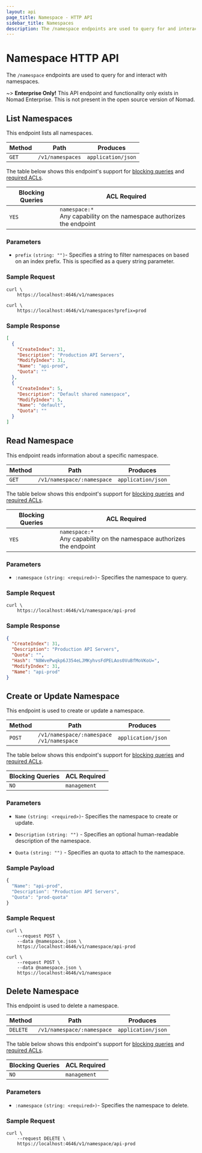 ```yaml
---
layout: api
page_title: Namespace - HTTP API
sidebar_title: Namespaces
description: The /namespace endpoints are used to query for and interact with namespaces.
---
```


# Namespace HTTP API

The `/namespace` endpoints are used to query for and interact with namespaces.

~> **Enterprise Only!** This API endpoint and functionality only exists in
Nomad Enterprise. This is not present in the open source version of Nomad.

## List Namespaces

This endpoint lists all namespaces.

| Method | Path             | Produces           |
| ------ | ---------------- | ------------------ |
| `GET`  | `/v1/namespaces` | `application/json` |

The table below shows this endpoint's support for
[blocking queries](/api-docs#blocking-queries) and
[required ACLs](/api-docs#acls).

| Blocking Queries | ACL Required                                                               |
| ---------------- | -------------------------------------------------------------------------- |
| `YES`            | `namespace:*`<br />Any capability on the namespace authorizes the endpoint |

### Parameters

- `prefix` `(string: "")`- Specifies a string to filter namespaces on based on
  an index prefix. This is specified as a query string parameter.

### Sample Request

```shell-session
curl \
    https://localhost:4646/v1/namespaces
```

```shell-session
curl \
    https://localhost:4646/v1/namespaces?prefix=prod
```

### Sample Response

```json
[
  {
    "CreateIndex": 31,
    "Description": "Production API Servers",
    "ModifyIndex": 31,
    "Name": "api-prod",
    "Quota": ""
  },
  {
    "CreateIndex": 5,
    "Description": "Default shared namespace",
    "ModifyIndex": 5,
    "Name": "default",
    "Quota": ""
  }
]
```

## Read Namespace

This endpoint reads information about a specific namespace.

| Method | Path                       | Produces           |
| ------ | -------------------------- | ------------------ |
| `GET`  | `/v1/namespace/:namespace` | `application/json` |

The table below shows this endpoint's support for
[blocking queries](/api-docs#blocking-queries) and
[required ACLs](/api-docs#acls).

| Blocking Queries | ACL Required                                                               |
| ---------------- | -------------------------------------------------------------------------- |
| `YES`            | `namespace:*`<br />Any capability on the namespace authorizes the endpoint |

### Parameters

- `:namespace` `(string: <required>)`- Specifies the namespace to query.

### Sample Request

```shell-session
curl \
    https://localhost:4646/v1/namespace/api-prod
```

### Sample Response

```json
{
  "CreateIndex": 31,
  "Description": "Production API Servers",
  "Quota": "",
  "Hash": "N8WvePwqkp6J354eLJMKyhvsFdPELAos0VuBfMoVKoU=",
  "ModifyIndex": 31,
  "Name": "api-prod"
}
```

## Create or Update Namespace

This endpoint is used to create or update a namespace.

| Method | Path                                              | Produces           |
| ------ | ------------------------------------------------- | ------------------ |
| `POST` | `/v1/namespace/:namespace` <br /> `/v1/namespace` | `application/json` |

The table below shows this endpoint's support for
[blocking queries](/api-docs#blocking-queries) and
[required ACLs](/api-docs#acls).

| Blocking Queries | ACL Required |
| ---------------- | ------------ |
| `NO`             | `management` |

### Parameters

- `Name` `(string: <required>)`- Specifies the namespace to create or
  update.

- `Description` `(string: "")` - Specifies an optional human-readable
  description of the namespace.

- `Quota` `(string: "")` - Specifies an quota to attach to the namespace.

### Sample Payload

```javascript
{
  "Name": "api-prod",
  "Description": "Production API Servers",
  "Quota": "prod-quota"
}
```

### Sample Request

```shell-session
curl \
    --request POST \
    --data @namespace.json \
    https://localhost:4646/v1/namespace/api-prod
```

```shell-session
curl \
    --request POST \
    --data @namespace.json \
    https://localhost:4646/v1/namespace
```

## Delete Namespace

This endpoint is used to delete a namespace.

| Method   | Path                       | Produces           |
| -------- | -------------------------- | ------------------ |
| `DELETE` | `/v1/namespace/:namespace` | `application/json` |

The table below shows this endpoint's support for
[blocking queries](/api-docs#blocking-queries) and
[required ACLs](/api-docs#acls).

| Blocking Queries | ACL Required |
| ---------------- | ------------ |
| `NO`             | `management` |

### Parameters

- `:namespace` `(string: <required>)`- Specifies the namespace to delete.

### Sample Request

```shell-session
curl \
    --request DELETE \
    https://localhost:4646/v1/namespace/api-prod
```
